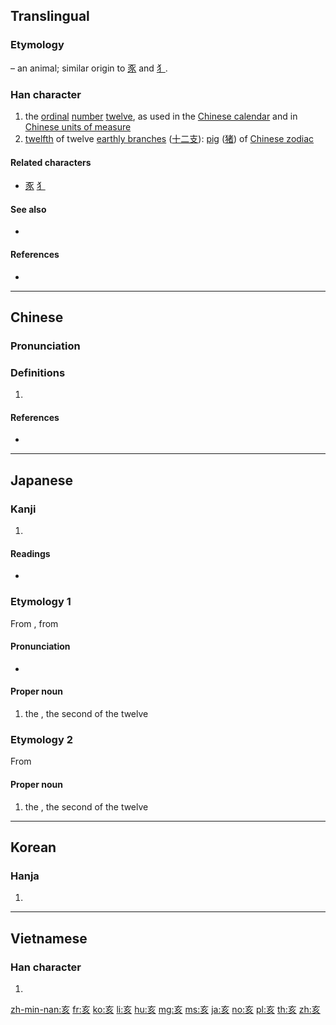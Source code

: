 {{character info/new}}
==Translingual==

===Etymology===
{{Han etyl}}
{{liushu|p}} – an animal; similar origin to [[豕]] and [[犭]].

===Han character===
{{Han char|rn=8|rad=亠|as=04|sn=6|four=00802|canj=YVHO|ids=⿳亠⿸𠃋丿人}}

# the [[ordinal]] [[number]] [[twelve]], as used in the [[Wikipedia:Chinese calendar|Chinese calendar]] and in [[Wikipedia:Chinese units of measure|Chinese units of measure]]
# [[twelfth]] of twelve [[earthly branch]]es ([[十二支]]): [[pig]] ([[猪]]) of [[W:Chinese zodiac|Chinese zodiac]]

====Related characters====
* [[豕]] [[犭]]

====See also====
* {{l|mul|玄}} <!-- Graphically similar -->

====References====
* {{Han ref|kx=0088.080|dkj=00292|dj=0186.010|hdz=10283.050|uh=4EA5|ud=20133|bh=A5E8|bd=42472}}

----

==Chinese==
{{zh-forms|alt=㐪,𠀅}}

===Pronunciation===
{{zh-pron
|m=hài
|c=hoi6
|mn=hāi
|h=pfs=hoi
|mc=y
|oc=y
|cat=n
}}

===Definitions===
{{zh-hanzi}}

# {{rfdef|lang=zh}}

====References====
* {{thcwd|2051}}

----

==Japanese==

===Kanji===
{{ja-kanji|grade=|rs=亠04}}

# {{defn|lang=ja|sort=亠04}}

====Readings====
* {{ja-readings|kanon=[[かい]] (kai)|goon=[[がい]] (gai)|kun=[[い]] (i)}}

===Etymology 1===
{{ja-kanjitab|い|yomi=k}}
{{wp|lang=ja}}
From {{m|ja|猪|tr=inoshishi, i||[[boar]]}}, from {{der|ja|zh|猪||[[pig]]}}

====Pronunciation====
{{ja-pron|acc=1|acc2=0|y=k|い}}
* {{hmp|lang=ja|sort=い|イ|井|胆|猪|豬|堰|藺|伊|夷|衣|医|易|威|胃|帷|異|偉|意|緯|彝}}

====Proper noun====
{{ja-pos|proper|い|hhira=ゐ}}

# the {{w|Pig (zodiac)|Boar}}, the second of the twelve {{w|Earthly Branches}}

===Etymology 2===
{{ja-kanjitab|がい|yomi=o}}
From {{der|ja|ltc|亥|tr=hoj<sup>X</sup>|sort=かい'}}

====Proper noun====
{{ja-pos|proper|がい}}

# the {{w|Pig (zodiac)|Boar}}, the second of the twelve {{w|Earthly Branches}}

{{cln|ja|words with multiple readings}}
{{C|ja|Earthly Branches|sort=い}}
----

==Korean==

===Hanja===
{{ko-hanja|hangeul=해|rv=hae|mr=hae}}

# {{defn|lang=ko|sort=亠04}}

----

==Vietnamese==

===Han character===
{{vi-hantu|hợi|rs=亠04}}

# {{defn|lang=vi|sort=亠04}}

[[zh-min-nan:亥]]
[[fr:亥]]
[[ko:亥]]
[[li:亥]]
[[hu:亥]]
[[mg:亥]]
[[ms:亥]]
[[ja:亥]]
[[no:亥]]
[[pl:亥]]
[[th:亥]]
[[zh:亥]]